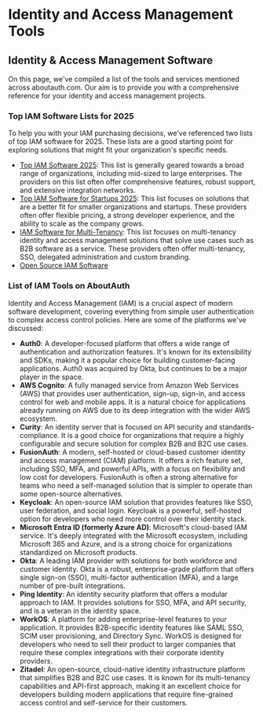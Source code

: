# Identity and Access Management Tools

## Identity & Access Management Software

On this page, we've compiled a list of the tools and services mentioned across aboutauth.com. Our aim is to provide you with a comprehensive reference for your identity and access management projects.

### Top IAM Software Lists for 2025

To help you with your IAM purchasing decisions, we've referenced two lists of top IAM software for 2025. These lists are a good starting point for exploring solutions that might fit your organization's specific needs.

* [Top IAM Software 2025](/top-identity-and-access-management-software): This list is generally geared towards a broad range of organizations, including mid-sized to large enterprises. The providers on this list often offer comprehensive features, robust support, and extensive integration networks.
* [Top IAM Software for Startups 2025](/best-identity-and-access-management-for-startups): This list focuses on solutions that are a better fit for smaller organizations and startups. These providers often offer flexible pricing, a strong developer experience, and the ability to scale as the company grows.
* [IAM Software for Multi-Tenancy](/best-multi-tenancy-identity-and-access-management-iam-solutions): This list focuses on multi-tenancy identity and access management solutions that solve use cases such as B2B software as a service. These providers often offer multi-tenancy, SSO, delegated administration and custom branding.
* [Open Source IAM Software](/best-open-source-identity-and-access-management-iam-software)

### List of IAM Tools on AboutAuth

Identity and Access Management (IAM) is a crucial aspect of modern software development, covering everything from simple user authentication to complex access control policies. Here are some of the platforms we've discussed:

* **Auth0**: A developer-focused platform that offers a wide range of authentication and authorization features. It's known for its extensibility and SDKs, making it a popular choice for building customer-facing applications. Auth0 was acquired by Okta, but continues to be a major player in the space.
* **AWS Cognito**: A fully managed service from Amazon Web Services (AWS) that provides user authentication, sign-up, sign-in, and access control for web and mobile apps. It is a natural choice for applications already running on AWS due to its deep integration with the wider AWS ecosystem.
* **Curity**: An identity server that is focused on API security and standards-compliance. It is a good choice for organizations that require a highly configurable and secure solution for complex B2B and B2C use cases.
* **FusionAuth**: A modern, self-hosted or cloud-based customer identity and access management (CIAM) platform. It offers a rich feature set, including SSO, MFA, and powerful APIs, with a focus on flexibility and low cost for developers. FusionAuth is often a strong alternative for teams who need a self-managed solution that is simpler to operate than some open-source alternatives.
* **Keycloak**: An open-source IAM solution that provides features like SSO, user federation, and social login. Keycloak is a powerful, self-hosted option for developers who need more control over their identity stack.
* **Microsoft Entra ID (formerly Azure AD)**: Microsoft's cloud-based IAM service. It's deeply integrated with the Microsoft ecosystem, including Microsoft 365 and Azure, and is a strong choice for organizations standardized on Microsoft products.
* **Okta**: A leading IAM provider with solutions for both workforce and customer identity. Okta is a robust, enterprise-grade platform that offers single sign-on (SSO), multi-factor authentication (MFA), and a large number of pre-built integrations.
* **Ping Identity**: An identity security platform that offers a modular approach to IAM. It provides solutions for SSO, MFA, and API security, and is a veteran in the identity space.
* **WorkOS**: A platform for adding enterprise-level features to your application. It provides B2B-specific identity features like SAML SSO, SCIM user provisioning, and Directory Sync. WorkOS is designed for developers who need to sell their product to larger companies that require these complex integrations with their corporate identity providers.
* **Zitadel**: An open-source, cloud-native identity infrastructure platform that simplifies B2B and B2C use cases. It is known for its multi-tenancy capabilities and API-first approach, making it an excellent choice for developers building modern applications that require fine-grained access control and self-service for their customers.
